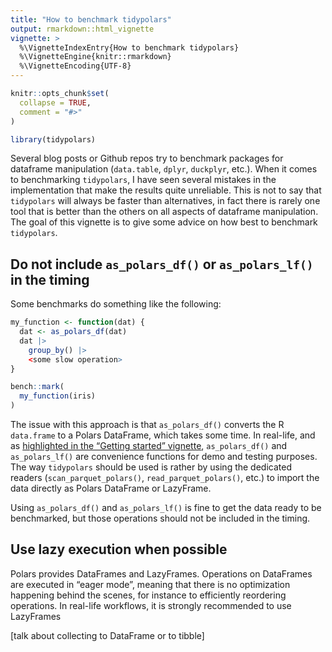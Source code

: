 ```yaml
---
title: "How to benchmark tidypolars"
output: rmarkdown::html_vignette
vignette: >
  %\VignetteIndexEntry{How to benchmark tidypolars}
  %\VignetteEngine{knitr::rmarkdown}
  %\VignetteEncoding{UTF-8}
---
```


```r
knitr::opts_chunk$set(
  collapse = TRUE,
  comment = "#>"
)
```

```r
library(tidypolars)
```

Several blog posts or Github repos try to benchmark packages for dataframe manipulation (`data.table`, `dplyr`, `duckplyr`, etc.). 
When it comes to benchmarking `tidypolars`, I have seen several mistakes in the implementation that make the results quite unreliable.
This is not to say that `tidypolars` will always be faster than alternatives, in fact there is rarely one tool that is better than the others on all aspects of dataframe manipulation. 
The goal of this vignette is to give some advice on how best to benchmark `tidypolars`.


## Do not include `as_polars_df()` or `as_polars_lf()` in the timing

Some benchmarks do something like the following:

```r
my_function <- function(dat) {
  dat <- as_polars_df(dat)
  dat |> 
    group_by() |> 
    <some slow operation>
}

bench::mark(
  my_function(iris)
)
```

The issue with this approach is that `as_polars_df()` converts the R `data.frame` to a Polars DataFrame, which takes some time.
In real-life, and as [highlighted in the "Getting started" vignette](), `as_polars_df()` and `as_polars_lf()` are convenience functions for demo and testing purposes. 
The way `tidypolars` should be used is rather by using the dedicated readers (`scan_parquet_polars()`, `read_parquet_polars()`, etc.) to import the data directly as Polars DataFrame or LazyFrame.

Using `as_polars_df()` and `as_polars_lf()` is fine to get the data ready to be benchmarked, but those operations should not be included in the timing.


## Use lazy execution when possible

Polars provides DataFrames and LazyFrames. 
Operations on DataFrames are executed in "eager mode", meaning that there is no optimization happening behind the scenes, for instance to efficiently reordering operations.
In real-life workflows, it is strongly recommended to use LazyFrames


[talk about collecting to DataFrame or to tibble]
